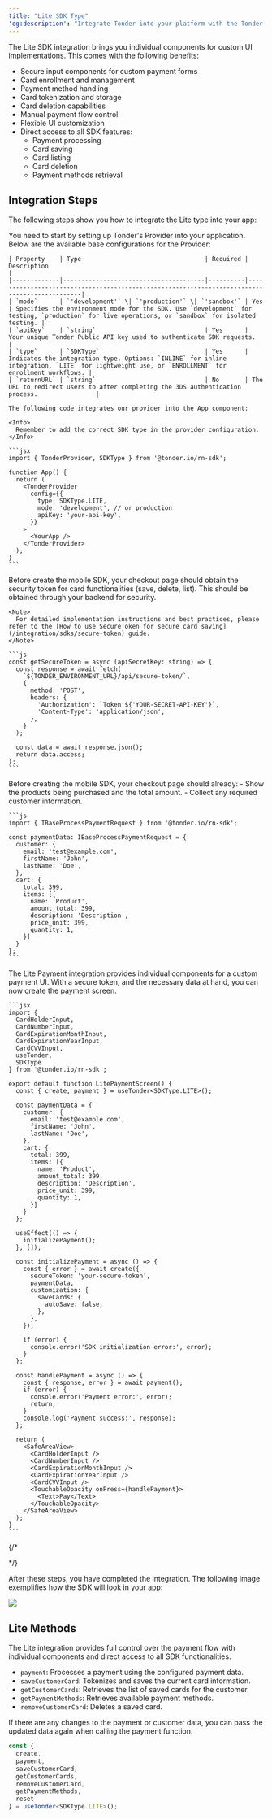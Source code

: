 ```yaml
---
title: "Lite SDK Type"
'og:description': "Integrate Tonder into your platform with the Tonder React Native SDK. Securely collect and tokenize sensitive data with our vanilla Javascript solution, ensuring PCI DSS compliance."
---
```


The Lite SDK integration brings you individual components for custom UI implementations. This comes with the following benefits:

- Secure input components for custom payment forms
- Card enrollment and management
- Payment method handling
- Card tokenization and storage
- Card deletion capabilities
- Manual payment flow control
- Flexible UI customization
- Direct access to all SDK features:
    - Payment processing
    - Card saving
    - Card listing
    - Card deletion
    - Payment methods retrieval

## Integration Steps

The following steps show you how to integrate the Lite type into your app:

<Steps>
  <Step title="Setup Tonder Provider">
    You need to start by setting up Tonder's Provider into your application. Below are the available base configurations for the Provider:

    | Property    | Type                                  | Required | Description                                                                                  |
    |-------------|---------------------------------------|----------|----------------------------------------------------------------------------------------------|
    | `mode`      | `'development'` \| `'production'` \| `'sandbox'` | Yes      | Specifies the environment mode for the SDK. Use `development` for testing, `production` for live operations, or `sandbox` for isolated testing. |
    | `apiKey`    | `string`                              | Yes      | Your unique Tonder Public API key used to authenticate SDK requests.                         |
    | `type`      | `SDKType`                             | Yes      | Indicates the integration type. Options: `INLINE` for inline integration, `LITE` for lightweight use, or `ENROLLMENT` for enrollment workflows. |
    | `returnURL` | `string`                              | No       | The URL to redirect users to after completing the 3DS authentication process.                |

    The following code integrates our provider into the App component:

    <Info>
      Remember to add the correct SDK type in the provider configuration.
    </Info>

    ```jsx
    import { TonderProvider, SDKType } from '@tonder.io/rn-sdk';

    function App() {
      return (
        <TonderProvider
          config={{
            type: SDKType.LITE,
            mode: 'development', // or production
            apiKey: 'your-api-key',
          }}
        >
          <YourApp />
        </TonderProvider>
      );
    }
    ```
  </Step>
  
  <Step title="Obtain a Secure Token">
    Before create the mobile SDK, your checkout page should obtain the security token for card functionalities (save, delete, list). This should be obtained through your backend for security.

    <Note>
      For detailed implementation instructions and best practices, please refer to the [How to use SecureToken for secure card saving](/integration/sdks/secure-token) guide.
    </Note>

    ```js
    const getSecureToken = async (apiSecretKey: string) => {
      const response = await fetch(
        `${TONDER_ENVIRONMENT_URL}/api/secure-token/`,
        {
          method: 'POST',
          headers: {
            'Authorization': `Token ${'YOUR-SECRET-API-KEY'}`,
            'Content-Type': 'application/json',
          },
        }
      );

      const data = await response.json();
      return data.access;
    };
    ```
  </Step>
  
  <Step title="Gather Payment and Customer Data">
    Before creating the mobile SDK, your checkout page should already:
    - Show the products being purchased and the total amount.
    - Collect any required customer information.

    ```js
    import { IBaseProcessPaymentRequest } from '@tonder.io/rn-sdk';

    const paymentData: IBaseProcessPaymentRequest = {
      customer: {
        email: 'test@example.com',
        firstName: 'John',
        lastName: 'Doe',
      },
      cart: {
        total: 399,
        items: [{
          name: 'Product',
          amount_total: 399,
          description: 'Description',
          price_unit: 399,
          quantity: 1,
        }]
      }
    };
    ```
  </Step>

  <Step title="Create the Full Payment Screen">
    The Lite Payment integration provides individual components for a custom payment UI. With a secure token, and the necessary data at hand, you can now create the payment screen.

    ```jsx
    import {
      CardHolderInput,
      CardNumberInput,
      CardExpirationMonthInput,
      CardExpirationYearInput,
      CardCVVInput,
      useTonder,
      SDKType
    } from '@tonder.io/rn-sdk';

    export default function LitePaymentScreen() {
      const { create, payment } = useTonder<SDKType.LITE>();

      const paymentData = {
        customer: {
          email: 'test@example.com',
          firstName: 'John',
          lastName: 'Doe',
        },
        cart: {
          total: 399,
          items: [{
            name: 'Product',
            amount_total: 399,
            description: 'Description',
            price_unit: 399,
            quantity: 1,
          }]
        }
      };

      useEffect(() => {
        initializePayment();
      }, []);

      const initializePayment = async () => {
        const { error } = await create({
          secureToken: 'your-secure-token',
          paymentData,
          customization: {
            saveCards: {
              autoSave: false,
            },
          },
        });

        if (error) {
          console.error('SDK initialization error:', error);
        }
      };

      const handlePayment = async () => {
        const { response, error } = await payment();
        if (error) {
          console.error('Payment error:', error);
          return;
        }
        console.log('Payment success:', response);
      };

      return (
        <SafeAreaView>
          <CardHolderInput />
          <CardNumberInput />
          <CardExpirationMonthInput />
          <CardExpirationYearInput />
          <CardCVVInput />
          <TouchableOpacity onPress={handlePayment}>
            <Text>Pay</Text>
          </TouchableOpacity>
        </SafeAreaView>
      );
    }
    ```

  </Step>

  {/* <Step title="">
    
  </Step> */}
</Steps>

After these steps, you have completed the integration. The following image exemplifies how the SDK will look in your app:

<Frame>
  <img src="/images/SDKs/react-native/lite/lite-payment-screen.png" />
</Frame>

## Lite Methods

The Lite integration provides full control over the payment flow with individual components and direct access to all SDK functionalities.

- `payment`: Processes a payment using the configured payment data.
- `saveCustomerCard`: Tokenizes and saves the current card information.
- `getCustomerCards`: Retrieves the list of saved cards for the customer.
- `getPaymentMethods`: Retrieves available payment methods.
- `removeCustomerCard`: Deletes a saved card.

<Note>
  If there are any changes to the payment or customer data, you can pass the updated data again when calling the payment function.
</Note>

```ts
const { 
  create,
  payment,
  saveCustomerCard,
  getCustomerCards,
  removeCustomerCard,
  getPaymentMethods,
  reset
} = useTonder<SDKType.LITE>();
```